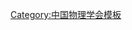 {{Navbox
| name   = 中国物理学会第十二届理事会
| title  = [[中国物理学会]]第十二届理事会
| above  = 2019年9月－
| bodyclass = hlist
| group1 = 理事长
| list1  = [[张杰 (物理学家)|张　杰]]
| group2 = 副理事长
| list2  = 
* [[方忠|方　忠]]
* [[龚旗煌]]
* [[李建刚]]
* [[孙昌璞]]
* [[薛其坤]]
* [[赵政国]]
| group3 = 秘书长
| list3  = [[方忠|方　忠]]（兼）
| group4 = 常务理事
| list4  = 
* [[蔡荣根]]
* [[崔田|崔　田]]
* [[杜江峰]]
* [[段文晖]]
* [[方忠|方　忠]]
* [[高原宁]]
* [[龚旗煌]]
* [[龚新高]]
* [[金奎娟]]
* [[李建刚]]
* [[李建新 (物理学家)|李建新]]
* [[梁作堂]]
* [[柳卫平]]
* [[罗洪刚]]
* [[罗民兴]]
* [[吕力|吕　力]]
* [[马余刚]]
* [[欧阳颀]]
* [[沈肖雁]]
* [[孙昌璞]]
* [[孙秀冬]]
* [[唐挈|唐　挈]]
* [[王莉萍]]
* [[王雪华]]
* [[谢心澄]]
* [[徐红星]]
* [[薛其坤]]
* [[杨文力]]
* [[张杰 (物理学家)|张　杰]]
* [[赵红卫]]
* [[赵振堂]]
* [[赵政国]]
| group5 = 理事
| list5  = 
* [[白晋涛]]
* [[蔡任湘]]
* [[蔡荣根]]
* [[陈峰|陈　峰]]
* [[陈忠|陈　忠]]
* [[陈东风]]
* [[陈天禄]]
* [[陈仙辉]]
* [[陈学煌]]
* [[崔田|崔　田]]
* [[单崇新]]
* [[丁永坤]]
* [[杜安|杜　安]]
* [[杜江峰]]
* [[段文晖]]
* [[方忠|方　忠]]
* [[方前锋]]
* [[方润根]]
* [[傅广生]]
* [[高原宁]]
* [[宫箭|宫　箭]]
* [[龚旗煌]]
* [[龚新高]]
* [[郭建东]]
* [[韩晓东 (材料学家)|韩晓东]]
* [[胡江平]]
* [[蒋敏|蒋　敏]]
* [[金奎娟]]
* [[李杰|李　杰]]
* [[李建刚]]
* [[李建新 (物理学家)|李建新]]
* [[李玉同]]
* [[李子恒]]
* [[梁恩维]]
* [[梁作堂]]
* [[刘克新]]
* [[刘韡韬]]
* [[刘玉鑫]]
* [[刘正猷]]
* [[柳卫平]]
* [[陆昉|陆　昉]]
* [[陆培民]]
* [[陆延青]]
* [[罗洪刚]]
* [[罗民兴]]
* [[吕力|吕　力]]
* [[马余刚]]
* [[梅冬成]]
* [[孟卫东]]
* [[欧阳颀]]
* [[潘世烈]]
* [[彭鸿雁]]
* [[申德振]]
* [[沈肖雁]]
* [[孙昌璞]]
* [[孙秀冬]]
* [[邰仁忠]]
* [[谭平恒]]
* [[汤子康]]
* [[唐挈|唐　挈]]
* [[汪卫华]]
* [[汪子丹]]
* [[王彪 (物理学家)|王　彪]]
* [[王聪|王　聪]]
* [[王立|王　立]]
* [[王芳卫]]
* [[王开友]]
* [[王莉萍]]
* [[王维国]]
* [[王晓钢]]
* [[王旭明]]
* [[王雪华]]
* [[王亚愚]]
* [[吴强|吴　强]]
* [[吴小山]]
* [[谢心澄]]
* [[熊祖洪]]
* [[徐卓|徐　卓]]
* [[徐红星]]
* [[许小红]]
* [[许祝安]]
* [[薛其坤]]
* [[杨文力]]
* [[杨雨平]]
* [[应阳君]]
* [[詹明生]]
* [[张红|张　红]]
* [[张杰 (物理学家)|张　杰]]
* [[张国权]]
* [[张天才]]
* [[张天爵]]
* [[张卫平 (1962年)|张卫平]]
* [[张新荣]]
* [[赵强|赵　强]]
* [[赵红卫]]
* [[赵振堂]]
* [[赵政国]]
* [[钟建新]]
* [[周勋|周　勋]]
* [[朱臻|朱　臻]]
| group6 = 
| list6  = 
}}<noinclude>
{{collapsible option}}
[[Category:中国物理学会模板]]
</noinclude>